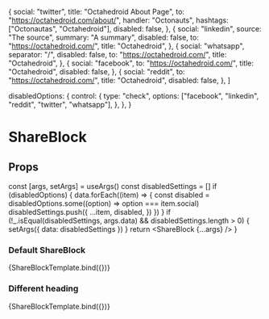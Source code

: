 
  {
    social: "twitter",
    title: "Octahedroid About Page",
    to: "https://octahedroid.com/about/",
    handler: "Octonauts",
    hashtags: ["Octonautas", "Octahedroid"],
    disabled: false,
  },
  {
    social: "linkedin",
    source: "The source",
    summary: "A summary",
    disabled: false,
    to: "https://octahedroid.com/",
    title: "Octahedroid",
  },
  {
    social: "whatsapp",
    separator: "/",
    disabled: false,
    to: "https://octahedroid.com/",
    title: "Octahedroid",
  },
  {
    social: "facebook",
    to: "https://octahedroid.com/",
    title: "Octahedroid",
    disabled: false,
  },
  {
    social: "reddit",
    to: "https://octahedroid.com/",
    title: "Octahedroid",
    disabled: false,
  },
]

  disabledOptions: {
    control: {
      type: "check",
      options: ["facebook", "linkedin", "reddit", "twitter", "whatsapp"],
    },
  },
}

<Meta title='blocks/ShareBlock' component={ShareBlock} argTypes={shareArgTypes} />

# ShareBlock

## Props

<Props of={ShareBlock} />

  const [args, setArgs] = useArgs()
  const disabledSettings = []
  if (disabledOptions) {
    data.forEach((item) => {
      const disabled = disabledOptions.some((option) => option === item.social)
      disabledSettings.push({
        ...item,
        disabled,
      })
    })
  }
  if (!_.isEqual(disabledSettings, args.data) && disabledSettings.length > 0) {
    setArgs({ data: disabledSettings })
  }
  return <ShareBlock {...args} />
}

### Default ShareBlock

<Preview>
  <Story name='Default' args={{ data }}>
    {ShareBlockTemplate.bind({})}
  </Story>
</Preview>

### Different heading

<Preview>
  <Story name='Different heading' args={{ data, heading: "Comparte:" }}>
    {ShareBlockTemplate.bind({})}
  </Story>
</Preview>
